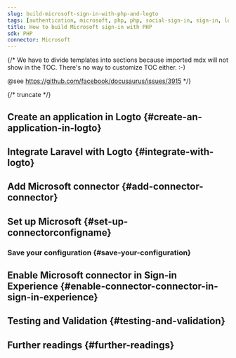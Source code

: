 ```yaml
---
slug: build-microsoft-sign-in-with-php-and-logto
tags: [authentication, microsoft, php, php, social-sign-in, sign-in, login]
title: How to build Microsoft sign-in with PHP
sdk: PHP
connector: Microsoft
---
```


{/*
  We have to divide templates into sections because imported mdx will not show in the TOC.
  There's no way to customize TOC either. :-)

  @see https://github.com/facebook/docusaurus/issues/3915
*/}




{/* truncate */}

<Intro connector={connector} sdk="PHP" link="https://www.php.net" />

## Create an application in Logto \{#create-an-application-in-logto}

<CreateApplication type="Traditional web" framework="Laravel" />

## Integrate Laravel with Logto \{#integrate-with-logto}

<FrameworkGuide />

## Add Microsoft connector \{#add-connector-connector}

<AddSocialConnector connector={connector} framework="Laravel" />

## Set up Microsoft \{#set-up-connectorconfigname}

<ConnectorGuide />

### Save your configuration \{#save-your-configuration}

<SaveYourConfiguration connector={connector} />

## Enable Microsoft connector in Sign-in Experience \{#enable-connector-connector-in-sign-in-experience}

<EnableSocialConnector connector={connector} />

## Testing and Validation \{#testing-and-validation}

<TestingAndValidation connector={connector} sdk="PHP" />

## Further readings \{#further-readings}

<FurtherReadings />
